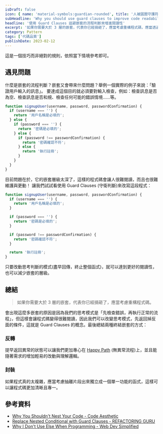 ```yaml
---
isDraft: false
icon: { name: 'material-symbols:guardian-rounded', title: '人被圓圈守護符號' }
subHeadline: 'Why you should use guard clauses to improve code readability'
headline: '使用 Guard Clauses 迴避嵌套的流程判斷來增進閱讀性'
excerpt: '如果你需要大於 3 層的嵌套，代表你已經搞砸了，應當考慮重構程式碼，應當透過反轉與封裝程式來重構邏輯。這篇文章將詳細的介紹現有問題以及使用 Guard Clauses 技巧撰寫更好閱讀的代碼，也就是透過反轉邏輯的技巧來撰寫更少嵌套邏輯的程式。'
category: Pattern
tags: ['代碼品質']
publishDate: 2023-02-12
---
```


<Info type="warning">這是一個技巧而非絕對的規則，依照當下情境參考即可。</Info>

## 遇見問題

什麼是嵌套的流程判斷？嵌套又會帶來什麼問題？舉例一個實際的例子來說：「驗證用戶輸入的訊息」。
要達成這個目的就必須要對輸入檢查，例如：檢查訊息是否為空、檢查訊息是否和規、檢查任何可能的錯誤情境……等。

```javascript
function signupUser(username, password, passwordConfirmation) {
  if (username === '') {
    return '用戶名稱是必填的';
  } else {
    if (password === '') {
      return '密碼是必填的';
    } else {
      if (password !== passwordConfirmation) {
        return '密碼確認不符';
      } else {
        return '執行註冊';
      }
    }
  }
}
```

目前問題在於，它的嵌套層級太深了，這樣的程式碼會讓人很難閱讀，而且也很難維護與更動！
讓我們試試看使用 Guard Clauses (守衛判斷)來改寫這段程式：

```javascript
function signupUser(username, password, passwordConfirmation) {
  if (username === '') {
    return '用戶名稱是必填的';
  }

  if (password === '') {
    return '密碼是必填的';
  }

  if (password !== passwordConfirmation) {
    return '密碼確認不符';
  }

  return '執行註冊';
}
```

只要改動思考判斷的模式(盡早回傳，終止整個函式)，就可以達到更好的閱讀性，也可以減少嵌套的層級。

## 總結

> 如果你需要大於 3 層的嵌套，代表你已經搞砸了，應當考慮重構程式碼。

會出現這麼多嵌套的原因是因為我們的思考模式是「先檢查錯誤，再執行正常的流程」，但這樣會讓程式碼變得很難閱讀，因此我們可以改變思考模式，先返回掉反面的條件，這就是 Guard Clauses 的概念。最後總結兩種終結嵌套的方式：

### 反轉

提早返回異常的狀態可以讓我們更加專心在 [Happy Path](https://en.wikipedia.org/wiki/Happy_path) (無異常流程)上，並且能隨著需求的增加輕易的改動與理解邏輯。

### 封裝

如果程式真的太複雜，應當考慮抽離片段出來獨立成一個單一功能的函式，這樣可以讓程式碼更加清晰且專一。

## 參考資料

- [Why You Shouldn't Nest Your Code - Code Aesthetic](https://www.youtube.com/watch?v=CFRhGnuXG-4)
- [Replace Nested Conditional with Guard Clauses - REFACTORING GURU](https://refactoringguru.cn/replace-nested-conditional-with-guard-clauses)
- [Why I Don't Use Else When Programming - Web Dev Simplified](https://www.youtube.com/watch?v=EumXak7TyQ0)
